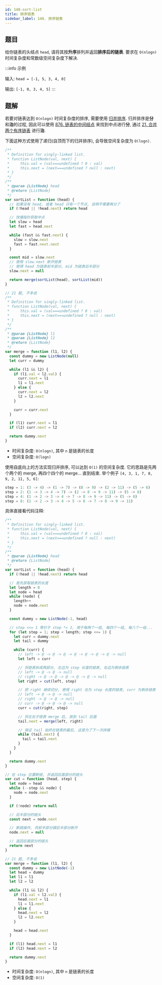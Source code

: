 ```yaml
---
id: 148-sort-list
title: 排序链表
sidebar_label: 148. 排序链表
---
```


## 题目

给你链表的头结点 `head`, 请将其按**升序**排列并返回**排序后的链表**. 要求在 `O(nlogn)` 时间复杂度和常数级空间复杂度下解决.

:::info 示例

输入: `head = [-1, 5, 3, 4, 0]`

输出: `[-1, 0, 3, 4, 5]`
:::

## 题解


<Tabs>
  <TabItem value="JavaScript - 递归" label="JavaScript - 递归" default>

若要对链表达到 `O(nlogn)` 时间复杂度的排序, 需要使用 [归并排序](/algorithm-design/sort/merge). 归并排序是**分**和**治**的过程,
因此可以使用 [876. 链表的中间结点](/leetcode/easy/876-middle-node) 来找到中点进行**分**, 通过 [21. 合并两个有序链表](/leetcode/easy/21-merge-two-lists) 进行**治**.

下面这种方式使用了递归(自顶而下的归并排序), 会导致空间复杂度为 `O(logn)`.

```ts
/**
 * Definition for singly-linked list.
 * function ListNode(val, next) {
 *     this.val = (val===undefined ? 0 : val)
 *     this.next = (next===undefined ? null : next)
 * }
 */
/**
 * @param {ListNode} head
 * @return {ListNode}
 */
var sortList = function (head) {
  // 如果没有 head, 或者 head 只有一个节点, 说明不需要再分了
  if (!head || !head.next) return head

  // 快慢指针获取中点
  let slow = head
  let fast = head.next

  while (fast && fast.next) {
    slow = slow.next
    fast = fast.next.next
  }

  const mid = slow.next
  // 使用 slow.next 断开链表
  // 使得 head 为链表前半部分, mid 为链表后半部分
  slow.next = null

  return merge(sortList(head), sortList(mid))
}

// 21 题, 不多说
/**
 * Definition for singly-linked list.
 * function ListNode(val, next) {
 *     this.val = (val===undefined ? 0 : val)
 *     this.next = (next===undefined ? null : next)
 * }
 */
/**
 * @param {ListNode} l1
 * @param {ListNode} l2
 * @return {ListNode}
 */
var merge = function (l1, l2) {
  const dummy = new ListNode(null)
  let curr = dummy

  while (l1 && l2) {
    if (l1.val < l2.val) {
      curr.next = l1
      l1 = l1.next
    } else {
      curr.next = l2
      l2 = l2.next
    }

    curr = curr.next
  }

  if (l1) curr.next = l1
  if (l2) curr.next = l2

  return dummy.next
}
```

- 时间复杂度: `O(nlogn)`, 其中 `n` 是链表的长度
- 空间复杂度: `O(logn)`

</TabItem>
<TabItem value="JavaScript - 迭代" label="JavaScript - 迭代">

使用自底向上的方法实现归并排序, 可以达到 `O(1)` 的空间复杂度. 它的思路是先两个两个的 merge, 再四个四个的 merge... 直到结束. 举个例子 `[4, 3, 1, 7, 8, 9, 2, 11, 5, 6]`:

```ts
step = 1: (3 -> 4) -> (1 -> 7) -> (8 -> 9) -> (2 -> 11) -> (5 -> 6)
step = 2: (1 -> 3 -> 4 -> 7) -> (2 -> 8 -> 9 -> 11) -> (5 -> 6)
step = 4: (1 -> 2 -> 3 -> 4 -> 7 -> 8 -> 9 -> 11) -> (5 -> 6)
step = 8: (1 -> 2 -> 3 -> 4 -> 5 -> 6 -> 7 -> 8 -> 9 -> 11)
```

具体直接看代码注释:

```ts
/**
 * Definition for singly-linked list.
 * function ListNode(val, next) {
 *     this.val = (val===undefined ? 0 : val)
 *     this.next = (next===undefined ? null : next)
 * }
 */
/**
 * @param {ListNode} head
 * @return {ListNode}
 */
var sortList = function (head) {
  if (!head || !head.next) return head

  // 首先获取链表的长度
  let length = 0
  let node = head
  while (node) {
    length++
    node = node.next
  }

  const dummy = new ListNode(-1, head)

  // step <<= 1 等价于 step *= 2, 用于每两个一组, 每四个一组, 每八个一组...
  for (let step = 1; step < length; step <<= 1) {
    let curr = dummy.next
    let tail = dummy

    while (curr) {
      // left -> @ -> @ -> @ -> @ -> @ -> @ -> @ -> null
      let left = curr

      // 将链表拆成两部分, 左边为 step 长度的链表, 右边为剩余链表
      // left -> @ -> @ -> null
      // right -> @ -> @ -> @ -> @ -> @ -> null
      let right = cut(left, step)

      // 把 right 继续切分, 使得 right 也为 step 长度的链表, curr 为剩余链表
      // left -> @ -> @ -> null
      // right -> @ -> @ -> null
      // curr -> @ -> @ -> @ -> null
      curr = cut(right, step)

      // 将左右子链表 merge 后, 放到 tail 后面
      tail.next = merge(left, right)

      // 保证 tail 始终在链表的最后, 这是为了下一次拼接
      while (tail.next) {
        tail = tail.next
      }
    }
  }

  return dummy.next
}

// 在 step 位置断链, 并返回后面部分的链头
var cut = function (head, step) {
  let node = head
  while (--step && node) {
    node = node.next
  }

  if (!node) return null

  // 后半部分的链头
  const next = node.next

  // 断链操作, 将前半部分跟后半部分断开
  node.next = null

  // 返回后面部分的链头
  return next
}

// 21 题, 不多说
var merge = function (l1, l2) {
  const dummy = new ListNode(-1)
  let head = dummy
  let l1 = l1
  let l2 = l2

  while (l1 && l2) {
    if (l1.val < l2.val) {
      head.next = l1
      l1 = l1.next
    } else {
      head.next = l2
      l2 = l2.next
    }

    head = head.next
  }

  if (l1) head.next = l1
  if (l2) head.next = l2

  return dummy.next
}
```

- 时间复杂度: `O(nlogn)`, 其中 `n` 是链表的长度
- 空间复杂度: `O(1)`

</TabItem>
</Tabs>

